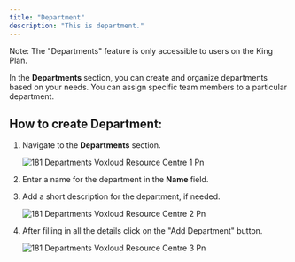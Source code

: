 ```yaml
---
title: "Department"
description: "This is department."
---
```


<Info>
  Note: The "Departments" feature is only accessible to users on the King Plan.
</Info>

In the **Departments** section, you can create and organize departments based on your needs. You can assign specific team members to a particular department.

## **How to create Department:**

1. Navigate to the **Departments** section.

   ![181 Departments  Voxloud Resource Centre 1 Pn](/images/how-botpenguin-works/department/181.departments__Voxloud_resource_centre-1.png)
2. Enter a name for the department in the **Name** field.
3. Add a short description for the department, if needed.

   ![181 Departments  Voxloud Resource Centre 2 Pn](/images/how-botpenguin-works/department/181.departments__Voxloud_resource_centre-2.png)
4. After filling in all the details click on the  "Add Department" button.

   ![181 Departments  Voxloud Resource Centre 3 Pn](/images/how-botpenguin-works/department/181.departments__Voxloud_resource_centre-3.png)